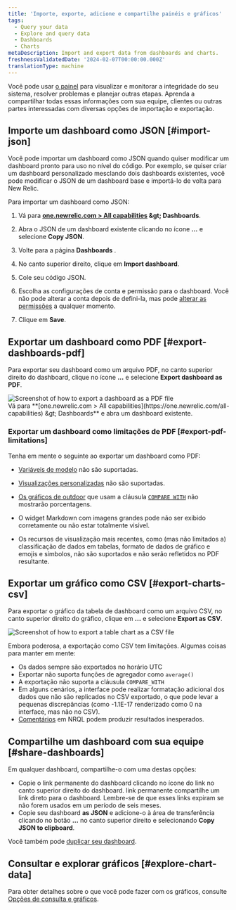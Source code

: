 ```yaml
---
title: 'Importe, exporte, adicione e compartilhe painéis e gráficos'
tags:
  - Query your data
  - Explore and query data
  - Dashboards
  - Charts
metaDescription: Import and export data from dashboards and charts.
freshnessValidatedDate: '2024-02-07T00:00:00.000Z'
translationType: machine
---
```


Você pode usar [o painel](/docs/query-your-data/explore-query-data/dashboards/introduction-dashboards/) para visualizar e monitorar a integridade do seu sistema, resolver problemas e planejar outras etapas. Aprenda a compartilhar todas essas informações com sua equipe, clientes ou outras partes interessadas com diversas opções de importação e exportação.

## Importe um dashboard como JSON [#import-json]

Você pode importar um dashboard como JSON quando quiser modificar um dashboard pronto para uso no nível do código. Por exemplo, se quiser criar um dashboard personalizado mesclando dois dashboards existentes, você pode modificar o JSON de um dashboard base e importá-lo de volta para New Relic.

Para importar um dashboard como JSON:

1. Vá para <DNT>**[one.newrelic.com &gt; All capabilities](https://one.newrelic.com/all-capabilities) &amp;gt; Dashboards**</DNT>.

2. Abra o JSON de um dashboard existente clicando no ícone <DNT>**...**</DNT> e selecione <DNT>**Copy JSON**</DNT>.

3. Volte para a página <DNT>**Dashboards**</DNT> .

4. No canto superior direito, clique em <DNT>**Import dashboard**</DNT>.

5. Cole seu código JSON.

6. Escolha as configurações de conta e permissão para o dashboard. Você não pode alterar a conta depois de defini-la, mas pode [alterar as permissões](/docs/query-your-data/explore-query-data/dashboards/manage-your-dashboard/#dash-settings) a qualquer momento.

7. Clique em <DNT>**Save**</DNT>.

## Exportar um dashboard como PDF [#export-dashboards-pdf]

Para exportar seu dashboard como um arquivo PDF, no canto superior direito do dashboard, clique no ícone <DNT>**...**</DNT> e selecione <DNT>**Export dashboard as PDF**</DNT>.

<img title="Export dashboard as PDF" alt="Screenshot of how to export a dashboard as a PDF file" src="/images/dashboards_screenshot-full_export-pdf.webp" />

<figcaption>
  Vá para <DNT>**[one.newrelic.com &gt; All capabilities](https://one.newrelic.com/all-capabilities) &amp;gt; Dashboards**</DNT> e abra um dashboard existente.
</figcaption>

### Exportar um dashboard como limitações de PDF [#export-pdf-limitations]

Tenha em mente o seguinte ao exportar um dashboard como PDF:

* [Variáveis de modelo](/docs/query-your-data/explore-query-data/dashboards/dashboard-template-variables/#requirements) não são suportadas.

* [Visualizações personalizadas](/docs/query-your-data/explore-query-data/dashboards/add-custom-visualizations-your-dashboards/) não são suportadas.

* [Os gráficos de outdoor](/docs/query-your-data/explore-query-data/use-charts/chart-types/#widget-billboard) que usam a cláusula [`COMPARE WITH`](/docs/nrql/nrql-syntax-clauses-functions/#sel-compare) não mostrarão porcentagens.

* O widget Markdown com imagens grandes pode não ser exibido corretamente ou não estar totalmente visível.

* Os recursos de visualização mais recentes, como (mas não limitados a) classificação de dados em tabelas, formato de dados de gráfico e emojis e símbolos, não são suportados e não serão refletidos no PDF resultante.

## Exportar um gráfico como CSV [#export-charts-csv]

Para exportar o gráfico da tabela de dashboard como um arquivo CSV, no canto superior direito do gráfico, clique em <DNT>**...**</DNT> e selecione <DNT>**Export as CSV**</DNT>.

<img title="Export chart as CSV" alt="Screenshot of how to export a table chart as a CSV file" src="/images/dashboards_screenshot-crop_export-csv.webp" />

Embora poderosa, a exportação como CSV tem limitações. Algumas coisas para manter em mente:

* Os dados sempre são exportados no horário UTC
* Exportar não suporta funções de agregador como `average()`
* A exportação não suporta a cláusula `COMPARE_WITH`
* Em alguns cenários, a interface pode realizar formatação adicional dos dados que não são replicados no CSV exportado, o que pode levar a pequenas discrepâncias (como -1.1E-17 renderizado como 0 na interface, mas não no CSV).
* [Comentários](/docs/nrql/nrql-syntax-clauses-functions/#comments) em NRQL podem produzir resultados inesperados.

## Compartilhe um dashboard com sua equipe [#share-dashboards]

Em qualquer dashboard, compartilhe-o com uma destas opções:

* Copie o link permanente do dashboard clicando no ícone do link no canto superior direito do dashboard. link permanente compartilhe um link direto para o dashboard. Lembre-se de que esses links expiram se não forem usados em um período de seis meses.
* Copie seu dashboard <DNT>**as JSON**</DNT> e adicione-o à área de transferência clicando no botão <DNT>**...**</DNT> no canto superior direito e selecionando <DNT>**Copy JSON to clipboard**</DNT>.

Você também pode [duplicar seu dashboard](/docs/query-your-data/explore-query-data/dashboards/introduction-dashboards/#dashboards-clone).

## Consultar e explorar gráficos [#explore-chart-data]

Para obter detalhes sobre o que você pode fazer com os gráficos, consulte [Opções de consulta e gráficos](/docs/new-relic-solutions/new-relic-one/ui-data/basic-ui-features/#data-analysis).